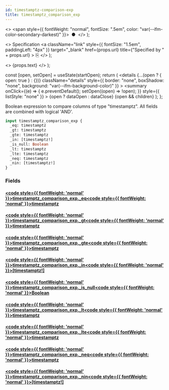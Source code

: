 ```yaml
---
id: timestamptz-comparison-exp
title: timestamptz_comparison_exp
---
```


<head>
  <meta content="noindex" name="robots" />
  <meta charset="utf-8" />
</head>

  <>
    <span style={{ fontWeight: "normal", fontSize: ".5em", color: "var(--ifm-color-secondary-darkest)" }}>
      &nbsp;●&nbsp;
    </span>
  </>
);

  <>
    Specification
    <a
      className="link"
      style={{ fontSize: "1.5em", paddingLeft: "4px" }}
      target="_blank"
      href={props.url}
      title={"Specified by " + props.url}
    >
      ⎘
    </a>
  </>
);

  <>
    <span className={props.class}>{props.text}</span>
  </>
);


  const [open, setOpen] = useState(startOpen);
  return (
    <details
      {...(open ? { open: true } : {})}
      className="details"
      style={{ border: "none", boxShadow: "none", background: "var(--ifm-background-color)" }}
    >
      <summary
        onClick={(e) => {
          e.preventDefault();
          setOpen((open) => !open);
        }}
        style={{ listStyle: "none" }}
      >
        {open ? dataOpen : dataClose}
      </summary>
      {open && children}
    </details>
  );
};

Boolean expression to compare columns of type "timestamptz". All fields are combined with logical 'AND'.

```graphql
input timestamptz_comparison_exp {
  _eq: timestamptz
  _gt: timestamptz
  _gte: timestamptz
  _in: [timestamptz!]
  _is_null: Boolean
  _lt: timestamptz
  _lte: timestamptz
  _neq: timestamptz
  _nin: [timestamptz!]
}
```

### Fields

#### [<code style={{ fontWeight: 'normal' }}>timestamptz_comparison_exp.<b>\_eq</b></code>](#)<Bullet />[<code style={{ fontWeight: 'normal' }}><b>timestamptz</b></code>](/docs/api/airdrops/graphql/envio/scalars/timestamptz.mdx) <Badge class="badge badge--secondary " text="scalar"/>

#### [<code style={{ fontWeight: 'normal' }}>timestamptz_comparison_exp.<b>\_gt</b></code>](#)<Bullet />[<code style={{ fontWeight: 'normal' }}><b>timestamptz</b></code>](/docs/api/airdrops/graphql/envio/scalars/timestamptz.mdx) <Badge class="badge badge--secondary " text="scalar"/>

#### [<code style={{ fontWeight: 'normal' }}>timestamptz_comparison_exp.<b>\_gte</b></code>](#)<Bullet />[<code style={{ fontWeight: 'normal' }}><b>timestamptz</b></code>](/docs/api/airdrops/graphql/envio/scalars/timestamptz.mdx) <Badge class="badge badge--secondary " text="scalar"/>

#### [<code style={{ fontWeight: 'normal' }}>timestamptz_comparison_exp.<b>\_in</b></code>](#)<Bullet />[<code style={{ fontWeight: 'normal' }}><b>[timestamptz!]</b></code>](/docs/api/airdrops/graphql/envio/scalars/timestamptz.mdx) <Badge class="badge badge--secondary " text="list"/> <Badge class="badge badge--secondary " text="scalar"/>

#### [<code style={{ fontWeight: 'normal' }}>timestamptz_comparison_exp.<b>\_is_null</b></code>](#)<Bullet />[<code style={{ fontWeight: 'normal' }}><b>Boolean</b></code>](/docs/api/airdrops/graphql/envio/scalars/boolean.mdx) <Badge class="badge badge--secondary " text="scalar"/>

#### [<code style={{ fontWeight: 'normal' }}>timestamptz_comparison_exp.<b>\_lt</b></code>](#)<Bullet />[<code style={{ fontWeight: 'normal' }}><b>timestamptz</b></code>](/docs/api/airdrops/graphql/envio/scalars/timestamptz.mdx) <Badge class="badge badge--secondary " text="scalar"/>

#### [<code style={{ fontWeight: 'normal' }}>timestamptz_comparison_exp.<b>\_lte</b></code>](#)<Bullet />[<code style={{ fontWeight: 'normal' }}><b>timestamptz</b></code>](/docs/api/airdrops/graphql/envio/scalars/timestamptz.mdx) <Badge class="badge badge--secondary " text="scalar"/>

#### [<code style={{ fontWeight: 'normal' }}>timestamptz_comparison_exp.<b>\_neq</b></code>](#)<Bullet />[<code style={{ fontWeight: 'normal' }}><b>timestamptz</b></code>](/docs/api/airdrops/graphql/envio/scalars/timestamptz.mdx) <Badge class="badge badge--secondary " text="scalar"/>

#### [<code style={{ fontWeight: 'normal' }}>timestamptz_comparison_exp.<b>\_nin</b></code>](#)<Bullet />[<code style={{ fontWeight: 'normal' }}><b>[timestamptz!]</b></code>](/docs/api/airdrops/graphql/envio/scalars/timestamptz.mdx) <Badge class="badge badge--secondary " text="list"/> <Badge class="badge badge--secondary " text="scalar"/>
